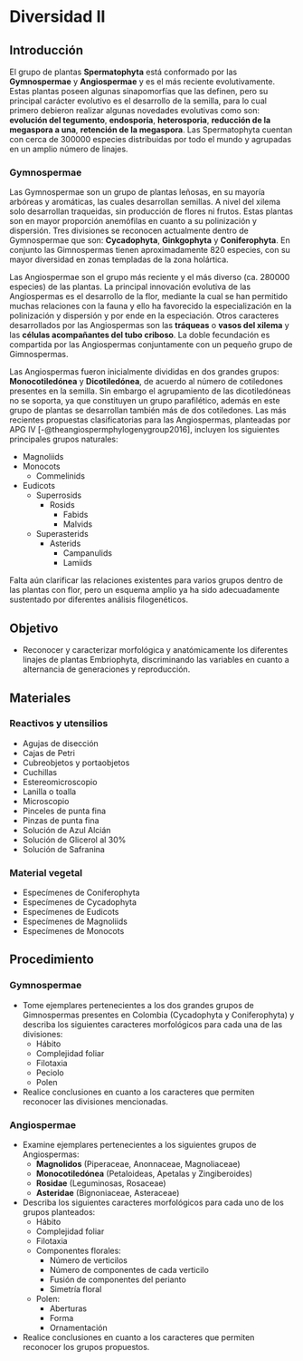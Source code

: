 # Diversidad II

## Introducción

El grupo de plantas **Spermatophyta** está conformado por las **Gymnospermae** y **Angiospermae** y es el más reciente evolutivamente. Estas plantas poseen algunas sinapomorfías que las definen, pero su principal carácter evolutivo es el desarrollo de la semilla, para lo cual primero debieron realizar algunas novedades evolutivas como son: **evolución del tegumento**, **endosporia**, **heterosporia**, **reducción de la megaspora a una**, **retención de la megaspora**. Las Spermatophyta cuentan con cerca de 300000 especies distribuidas por todo el mundo y agrupadas en un amplio número de linajes.

### Gymnospermae

Las Gymnospermae son un grupo de plantas leñosas, en su mayoría arbóreas y aromáticas, las cuales desarrollan semillas. A nivel del xilema solo desarrollan traqueidas, sin producción de flores ni frutos. Estas plantas son en mayor proporción anemófilas en cuanto a su polinización y dispersión. Tres divisiones se reconocen actualmente dentro de Gymnospermae que son: **Cycadophyta**, **Ginkgophyta** y **Coniferophyta**. En conjunto las Gimnospermas tienen aproximadamente 820 especies, con su mayor diversidad en zonas templadas de la zona holártica.

Las Angiospermae son el grupo más reciente y el más diverso (ca. 280000 especies) de las plantas. La principal innovación evolutiva de las Angiospermas es el desarrollo de la flor, mediante la cual se han permitido muchas relaciones con la fauna y ello ha favorecido la especialización en la polinización y dispersión y por ende en la especiación. Otros caracteres desarrollados por las Angiospermas son las **tráqueas** o **vasos del xilema** y las **células acompañantes del tubo criboso**. La doble fecundación es compartida por las Angiospermas conjuntamente con un pequeño grupo de Gimnospermas.

Las Angiospermas fueron inicialmente divididas en dos grandes grupos: **Monocotiledónea** y **Dicotiledónea**, de acuerdo al número de cotiledones presentes en la semilla. Sin embargo el agrupamiento de las dicotiledóneas no se soporta, ya que constituyen un grupo parafilético, además en este grupo de plantas se desarrollan también más de dos cotiledones. Las más recientes propuestas clasificatorias para las Angiospermas, planteadas por APG IV [-@theangiospermphylogenygroup2016], incluyen los siguientes principales grupos naturales:

-   Magnoliids
-   Monocots
    -   Commelinids
-   Eudicots
    -   Superrosids
        -   Rosids
            -   Fabids
            -   Malvids
    -   Superasterids
        -   Asterids
            -   Campanulids
            -   Lamiids

Falta aún clarificar las relaciones existentes para varios grupos dentro de las plantas con flor, pero un esquema amplio ya ha sido adecuadamente sustentado por diferentes análisis filogenéticos.

## Objetivo

-   Reconocer y caracterizar morfológica y anatómicamente los diferentes linajes de plantas Embriophyta, discriminando las variables en cuanto a alternancia de generaciones y reproducción.

## Materiales

### Reactivos y utensilios

-   Agujas de disección
-   Cajas de Petri
-   Cubreobjetos y portaobjetos
-   Cuchillas
-   Estereomicroscopio
-   Lanilla o toalla
-   Microscopio
-   Pinceles de punta fina
-   Pinzas de punta fina
-   Solución de Azul Alcián
-   Solución de Glicerol al 30%
-   Solución de Safranina

### Material vegetal

-   Especímenes de Coniferophyta
-   Especímenes de Cycadophyta
-   Especímenes de Eudicots
-   Especímenes de Magnoliids
-   Especímenes de Monocots

## Procedimiento

### Gymnospermae

-   Tome ejemplares pertenecientes a los dos grandes grupos de Gimnospermas presentes en Colombia (Cycadophyta y Coniferophyta) y describa los siguientes caracteres morfológicos para cada una de las divisiones:
    -   Hábito
    -   Complejidad foliar
    -   Filotaxia
    -   Peciolo
    -   Polen
-   Realice conclusiones en cuanto a los caracteres que permiten reconocer las divisiones mencionadas.

### Angiospermae

-   Examine ejemplares pertenecientes a los siguientes grupos de Angiospermas:
    -   **Magnolidos** (Piperaceae, Anonnaceae, Magnoliaceae)
    -   **Monocotiledónea** (Petaloideas, Apetalas y Zingiberoides)
    -   **Rosidae** (Leguminosas, Rosaceae)
    -   **Asteridae** (Bignoniaceae, Asteraceae)
-   Describa los siguientes caracteres morfológicos para cada uno de los grupos planteados:
    -   Hábito
    -   Complejidad foliar
    -   Filotaxia
    -   Componentes florales:
        -   Número de verticilos
        -   Número de componentes de cada verticilo
        -   Fusión de componentes del perianto
        -   Simetría floral
    -   Polen:
        -   Aberturas
        -   Forma
        -   Ornamentación
-   Realice conclusiones en cuanto a los caracteres que permiten reconocer los grupos propuestos.
